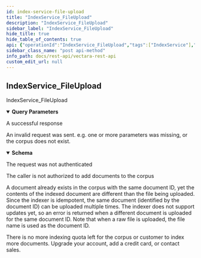 ```yaml
---
id: index-service-file-upload
title: "IndexService_FileUpload"
description: "IndexService_FileUpload"
sidebar_label: "IndexService_FileUpload"
hide_title: true
hide_table_of_contents: true
api: {"operationId":"IndexService_FileUpload","tags":["IndexService"],"responses":{"200":{"description":"A successful response"},"400":{"description":"An invalid request was sent.  e.g. one or more parameters was missing, or the corpus does not exist.","content":{"application/json":{"schema":{"type":"object","properties":{"httpCode":{"type":"integer","description":"Returned HTTP code"}}}}}},"401":{"description":"The request was not authenticated"},"403":{"description":"The caller is not authorized to add documents to the corpus"},"409":{"description":"A document already exists in the corpus with the same document ID, yet the contents of the indexed document are different than the file being uploaded. Since the indexer is idempotent, the same document (identified by the document ID) can be uploaded multiple times. The indexer does not support updates yet, so an error is returned when a different document is uploaded for the same document ID. Note that when a raw file is uploaded, the file name is used as the document ID."},"507":{"description":"There is no more indexing quota left for the corpus or customer to index more documents.  Upgrade your account, add a credit card, or contact sales."}},"parameters":[{"in":"query","name":"c","required":"true","schema":{"type":"integer"},"description":"Customer ID"},{"in":"query","name":"o","required":"true","schema":{"type":"integer"},"description":"Corpus ID"},{"in":"query","name":"d","required":"false","schema":{"type":"boolean"},"description":"If true, the server returns the extracted document that was indexed"}],"description":"IndexService_FileUpload","method":"post","path":"/v1/upload","servers":[{"url":"https://api.vectara.io"}],"security":[{"oAuth":[]}],"securitySchemes":{"oAuth":{"type":"oauth2","flows":{"clientCredentials":{"tokenUrl":"https://vectara-prod-YOUR_VECTARA_CUSTOMER_ID.auth.us-west-2.amazoncognito.com/oauth2/token"},"scopes":{}}}},"info":{"title":"Vectara REST API","version":"1.0.0","termsOfService":"https://vectara.com/legal/online-customer-agreement/","x-logo":{"url":"https://docs.vectara.com/img/vectara_wordmark.png","altText":"Vectara"},"description2":"Foobar\n\n## Introduction\nblip blop\n\n## Authentication\n\nnice auth\n\n"},"postman":{"name":"Index Service File Upload","description":{"type":"text/plain"},"url":{"path":["v1","upload"],"host":["{{baseUrl}}"],"query":[{"disabled":false,"description":{"content":"(Required) Customer ID","type":"text/plain"},"key":"c","value":""},{"disabled":false,"description":{"content":"(Required) Corpus ID","type":"text/plain"},"key":"o","value":""},{"disabled":false,"description":{"content":"(Required) If true, the server returns the extracted document that was indexed","type":"text/plain"},"key":"d","value":""}],"variable":[]},"header":[{"key":"Accept","value":"application/json"}],"method":"POST"}}
sidebar_class_name: "post api-method"
info_path: docs/rest-api/vectara-rest-api
custom_edit_url: null
---
```



## IndexService_FileUpload



IndexService_FileUpload

<details style={{"marginBottom":"1rem"}} data-collapsed={false} open={true}><summary style={{}}><strong>Query Parameters</strong></summary><div><ul><ParamsItem className={"paramsItem"} param={{"in":"query","name":"c","required":"true","schema":{"type":"integer"},"description":"Customer ID"}}></ParamsItem><ParamsItem className={"paramsItem"} param={{"in":"query","name":"o","required":"true","schema":{"type":"integer"},"description":"Corpus ID"}}></ParamsItem><ParamsItem className={"paramsItem"} param={{"in":"query","name":"d","required":"false","schema":{"type":"boolean"},"description":"If true, the server returns the extracted document that was indexed"}}></ParamsItem></ul></div></details><div><ApiTabs><TabItem label={"200"} value={"200"}><div>

A successful response

</div><div></div></TabItem><TabItem label={"400"} value={"400"}><div>

An invalid request was sent.  e.g. one or more parameters was missing, or the corpus does not exist.

</div><div><MimeTabs schemaType={"response"}><TabItem label={"application/json"} value={"application/json"}><SchemaTabs><TabItem label={"Schema"} value={"Schema"}><details style={{}} data-collapsed={false} open={true}><summary style={{"textAlign":"left"}}><strong>Schema</strong></summary><div style={{"textAlign":"left","marginLeft":"1rem"}}></div><ul style={{"marginLeft":"1rem"}}><SchemaItem collapsible={false} name={"httpCode"} required={false} deprecated={undefined} schemaDescription={"Returned HTTP code"} schemaName={"integer"} qualifierMessage={undefined} defaultValue={undefined}></SchemaItem></ul></details></TabItem><TabItem label={"Example (from schema)"} value={"Example (from schema)"}><ResponseSamples responseExample={"{\n  \"httpCode\": 0\n}"} language={"json"}></ResponseSamples></TabItem></SchemaTabs></TabItem></MimeTabs></div></TabItem><TabItem label={"401"} value={"401"}><div>

The request was not authenticated

</div><div></div></TabItem><TabItem label={"403"} value={"403"}><div>

The caller is not authorized to add documents to the corpus

</div><div></div></TabItem><TabItem label={"409"} value={"409"}><div>

A document already exists in the corpus with the same document ID, yet the contents of the indexed document are different than the file being uploaded. Since the indexer is idempotent, the same document (identified by the document ID) can be uploaded multiple times. The indexer does not support updates yet, so an error is returned when a different document is uploaded for the same document ID. Note that when a raw file is uploaded, the file name is used as the document ID.

</div><div></div></TabItem><TabItem label={"507"} value={"507"}><div>

There is no more indexing quota left for the corpus or customer to index more documents.  Upgrade your account, add a credit card, or contact sales.

</div><div></div></TabItem></ApiTabs></div>
      